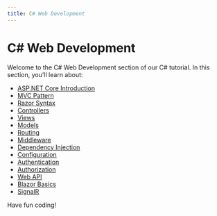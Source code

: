 ```yaml
---
title: C# Web Development
---
```


# C# Web Development

Welcome to the C# Web Development section of our C# tutorial. In this section, you'll learn about:

- [ASP.NET Core Introduction](./0-c-sharp-aspnet-core-introduction.mdx)
- [MVC Pattern](./1-c-sharp-mvc-pattern.mdx)
- [Razor Syntax](./2-c-sharp-razor-syntax.mdx)
- [Controllers](./3-c-sharp-controllers.mdx)
- [Views](./4-c-sharp-views.mdx)
- [Models](./5-c-sharp-models.mdx)
- [Routing](./6-c-sharp-routing.mdx)
- [Middleware](./7-c-sharp-middleware.mdx)
- [Dependency Injection](./8-c-sharp-dependency-injection.mdx)
- [Configuration](./9-c-sharp-configuration.mdx)
- [Authentication](./10-c-sharp-authentication.mdx)
- [Authorization](./11-c-sharp-authorization.mdx)
- [Web API](./12-c-sharp-web-api.mdx)
- [Blazor Basics](./13-c-sharp-blazor-basics.mdx)
- [SignalR](./14-c-sharp-signalr.mdx)

Have fun coding!